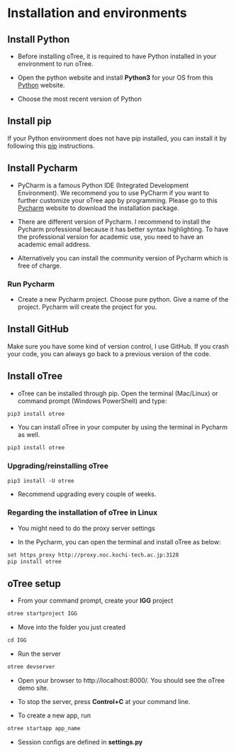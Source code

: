 # Installation and environments

## Install Python

- Before installing oTree, it is required to have Python installed in your environment to run oTree.

- Open the python website and install **Python3** for your OS from this [Python](https://www.python.org/) website.

- Choose the most recent version of Python

## Install pip

If your Python environment does not have pip installed, you can install it by following this [pip](https://pip.pypa.io/en/stable/installation/) instructions.

## Install Pycharm

- PyCharm is a famous Python IDE (Integrated Development Environment). We
recommend you to use PyCharm if you want to further customize your oTree app by programming. Please go to this
[Pycharm](https://www.jetbrains.com/help/pycharm/installation-guide.html) website to download the installation package.

- There are different version of Pycharm. I recommend to install the Pycharm professional because it has better syntax highlighting. To have the professional version for academic use, you need to have an academic email address.

- Alternatively you can install the community version of Pycharm which is free of charge.

### Run Pycharm  

- Create a new Pycharm project. Choose pure python. Give a name of the project. Pycharm will create the project for you.

## Install GitHub

Make sure you have some kind of version control, I use GitHub. If you crash your code, you can always go back to a previous version of the code.


## Install oTree

- oTree can be installed through pip. Open the terminal (Mac/Linux) or command prompt (Windows PowerShell) and type:

```default
pip3 install otree
```

- You can install oTree in your computer by using the terminal in Pycharm as well.

```default
pip3 install otree
```

### Upgrading/reinstalling oTree

```default
pip3 install -U otree
```

- Recommend upgrading every couple of weeks.

### Regarding the installation of oTree in Linux 

- You might need to do the proxy server settings

- In the Pycharm, you can open the terminal and install oTree as below:

```default
set https_proxy http://proxy.noc.kochi-tech.ac.jp:3128
pip install otree
```

## oTree setup

- From your command prompt, create your **IGG** project

```default
otree startproject IGG
```

- Move into the folder you just created

```default
cd IGG
```

- Run the server

```default
otree devserver
```

- Open your browser to http://localhost:8000/. You should see the oTree demo site.

- To stop the server, press **Control+C** at your command line.

- To create a new app, run 

```default
otree startapp app_name
```

- Session configs are defined in **settings.py**
